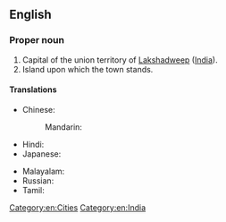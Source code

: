 ==English==
{{wikipedia}}

===Proper noun===
{{en-proper noun}}

# Capital of the union territory of [[Lakshadweep]] ([[India]]).
# Island upon which the town stands.

====Translations====
{{trans-top|capital of Lakshadweep, India}}
* Chinese:
*: Mandarin: {{t|cmn|卡瓦拉蒂|tr=Kǎwǎlādì|sc=Hani}}
* Hindi: {{t|hi|कवरत्ती}}
* Japanese: {{t|ja|カバラティ|tr=Kabarati}}
{{trans-mid}}
* Malayalam: {{t|ml|കവരത്തി|sc=Mlym}}
* Russian: {{t|ru|Кавара́тти|m}}
* Tamil: {{t|ta|கவரத்தி}}
{{trans-bottom}}

[[Category:en:Cities]]
[[Category:en:India]]